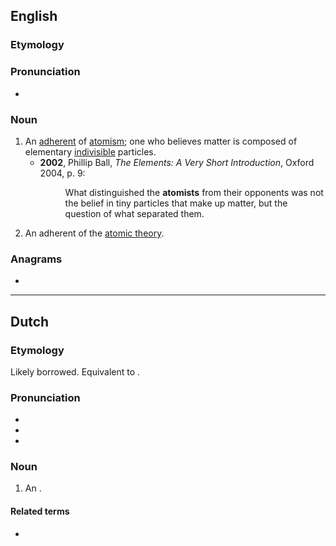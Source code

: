 ==English==

===Etymology===
{{suffix|en|atom|ist}}

===Pronunciation===
* {{IPA|en|/ˈætəmɪst/}}

===Noun===
{{en-noun}}

# An [[adherent]] of [[atomism]]; one who believes matter is composed of elementary [[indivisible]] particles.
#* '''2002''', Phillip Ball, ''The Elements: A Very Short Introduction'', Oxford 2004, p. 9:
#*: What distinguished the '''atomists''' from their opponents was not the belief in tiny particles that make up matter, but the question of what separated them.
# An adherent of the [[atomic theory]].

===Anagrams===
* {{anagrams|en|a=aimostt|Tomitas}}

----

==Dutch==

===Etymology===
Likely borrowed. Equivalent to {{suf|nl|atoom|ist}}. {{etystub|nl}}

===Pronunciation===
* {{IPA|nl|/ˌaː.toːˈmɪst/}}
* {{hyphenation|nl|ato|mist}}
* {{rhymes|nl|ɪst}}

===Noun===
{{nl-noun|m|-en|-}}

# {{lb|nl|chiefly|historical}} An {{l|en|atomist}}.

====Related terms====
* {{l|nl|atomisme}}